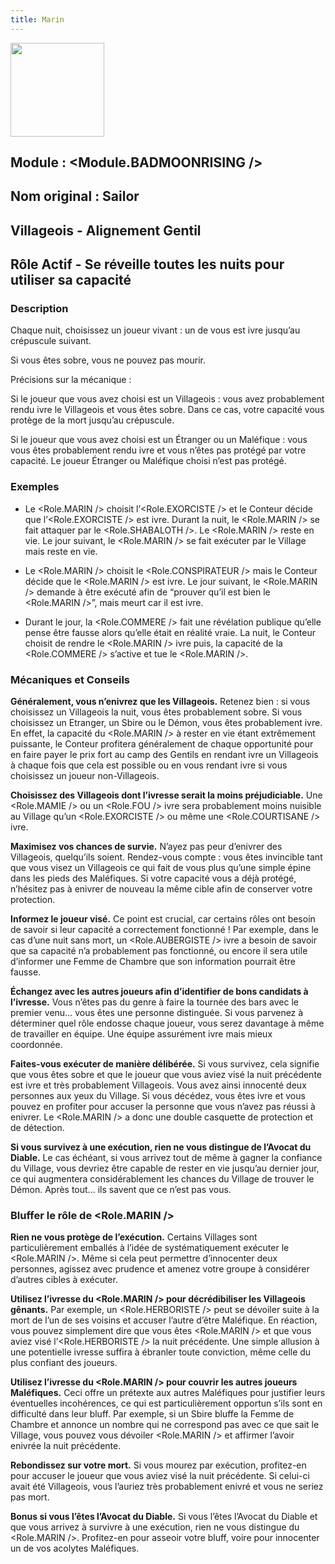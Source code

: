 ```yaml
---
title: Marin
---
```



<img src='/img/blood-on-the-clocktower/roles/marin.png' height='150' />


## Module : <Module.BADMOONRISING />

## Nom original : Sailor

## Villageois - Alignement Gentil

## Rôle Actif - Se réveille toutes les nuits pour utiliser sa capacité

### Description

Chaque nuit, choisissez un joueur vivant : un de vous est ivre jusqu’au crépuscule suivant.

Si vous êtes sobre, vous ne pouvez pas mourir.

Précisions sur la mécanique :

Si le joueur que vous avez choisi est un Villageois : vous avez probablement rendu ivre le Villageois et vous êtes sobre. Dans ce cas, votre capacité vous protège de la mort jusqu’au crépuscule.

Si le joueur que vous avez choisi est un Étranger ou un Maléfique : vous vous êtes probablement rendu ivre et vous n’êtes pas protégé par votre capacité. Le joueur Étranger ou Maléfique choisi n’est pas protégé.

### Exemples

- Le <Role.MARIN /> choisit l’<Role.EXORCISTE /> et le Conteur décide que l’<Role.EXORCISTE /> est ivre. Durant la nuit, le <Role.MARIN /> se fait attaquer par le <Role.SHABALOTH />. Le <Role.MARIN /> reste en vie. Le jour suivant, le <Role.MARIN /> se fait exécuter par le Village mais reste en vie.

- Le <Role.MARIN /> choisit le <Role.CONSPIRATEUR /> mais le Conteur décide que le <Role.MARIN /> est ivre. Le jour suivant, le <Role.MARIN /> demande à être exécuté afin de “prouver qu’il est bien le <Role.MARIN />”, mais meurt car il est ivre.

- Durant le jour, la <Role.COMMERE /> fait une révélation publique qu’elle pense être fausse alors qu’elle était en réalité vraie. La nuit, le Conteur choisit de rendre le <Role.MARIN /> ivre puis, la capacité de la <Role.COMMERE /> s’active et tue le <Role.MARIN />.

### Mécaniques et Conseils

**Généralement, vous n’enivrez que les Villageois.** Retenez bien : si vous choisissez un Villageois la nuit, vous êtes probablement sobre. Si vous choisissez un Etranger, un Sbire ou le Démon, vous êtes probablement ivre. En effet, la capacité du <Role.MARIN /> à rester en vie étant extrêmement puissante, le Conteur profitera généralement de chaque opportunité pour en faire payer le prix fort au camp des Gentils en rendant ivre un Villageois à chaque fois que cela est possible ou en vous rendant ivre si vous choisissez un joueur non-Villageois.

**Choisissez des Villageois dont l’ivresse serait la moins préjudiciable.** Une <Role.MAMIE /> ou un <Role.FOU /> ivre sera probablement moins nuisible au Village qu’un <Role.EXORCISTE /> ou même une <Role.COURTISANE /> ivre.

**Maximisez vos chances de survie.** N’ayez pas peur d’enivrer des Villageois, quelqu’ils soient. Rendez-vous compte : vous êtes invincible tant que vous visez un Villageois ce qui fait de vous plus qu’une simple épine dans les pieds des Maléfiques. Si votre capacité vous a déjà protégé, n’hésitez pas à enivrer de nouveau la même cible afin de conserver votre protection.

**Informez le joueur visé.** Ce point est crucial, car certains rôles ont besoin de savoir si leur capacité a correctement fonctionné ! Par exemple, dans le cas d’une nuit sans mort, un <Role.AUBERGISTE /> ivre a besoin de savoir que sa capacité n’a probablement pas fonctionné, ou encore il sera utile d’informer une Femme de Chambre que son information pourrait être fausse.

**Échangez avec les autres joueurs afin d’identifier de bons candidats à l’ivresse.** Vous n’êtes pas du genre à faire la tournée des bars avec le premier venu… vous êtes une personne distinguée. Si vous parvenez à déterminer quel rôle endosse chaque joueur, vous serez davantage à même de travailler en équipe. Une équipe assurément ivre mais mieux coordonnée.

**Faites-vous exécuter de manière délibérée.** Si vous survivez, cela signifie que vous êtes sobre et que le joueur que vous aviez visé la nuit précédente est ivre et très probablement Villageois. Vous avez ainsi innocenté deux personnes aux yeux du Village. Si vous décédez, vous êtes ivre et vous pouvez en profiter pour accuser la personne que vous n’avez pas réussi à enivrer. Le <Role.MARIN /> a donc une double casquette de protection et de détection.

**Si vous survivez à une exécution, rien ne vous distingue de l’Avocat du Diable.** Le cas échéant, si vous arrivez tout de même à gagner la confiance du Village, vous devriez être capable de rester en vie jusqu’au dernier jour, ce qui augmentera considérablement les chances du Village de trouver le Démon. Après tout… ils savent que ce n’est pas vous.

### Bluffer le rôle de <Role.MARIN />

**Rien ne vous protège de l’exécution.** Certains Villages sont particulièrement emballés à l’idée de systématiquement exécuter le <Role.MARIN />. Même si cela peut permettre d’innocenter deux personnes, agissez avec prudence et amenez votre groupe à considérer d’autres cibles à exécuter.

**Utilisez l’ivresse du <Role.MARIN /> pour décrédibiliser les Villageois gênants.** Par exemple, un <Role.HERBORISTE /> peut se dévoiler suite à la mort de l’un de ses voisins et accuser l’autre d’être Maléfique. En réaction, vous pouvez simplement dire que vous êtes <Role.MARIN /> et que vous aviez visé l’<Role.HERBORISTE /> la nuit précédente. Une simple allusion à une potentielle ivresse suffira à ébranler toute conviction, même celle du plus confiant des joueurs.

**Utilisez l’ivresse du <Role.MARIN /> pour couvrir les autres joueurs Maléfiques.** Ceci offre un prétexte aux autres Maléfiques pour justifier leurs éventuelles incohérences, ce qui est particulièrement opportun s’ils sont en difficulté dans leur bluff. Par exemple, si un Sbire bluffe la Femme de Chambre et annonce un nombre qui ne correspond pas avec ce que sait le Village, vous pouvez vous dévoiler <Role.MARIN /> et affirmer l’avoir enivrée la nuit précédente.

**Rebondissez sur votre mort.** Si vous mourez par exécution, profitez-en pour accuser le joueur que vous aviez visé la nuit précédente. Si celui-ci avait été Villageois, vous l’auriez très probablement enivré et vous ne seriez pas mort.

**Bonus si vous l’êtes l’Avocat du Diable.** Si vous l’êtes l’Avocat du Diable et que vous arrivez à survivre à une exécution, rien ne vous distingue du <Role.MARIN />. Profitez-en pour asseoir votre bluff, voire pour innocenter un de vos acolytes Maléfiques.

